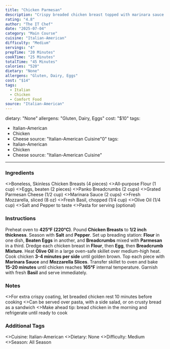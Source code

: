 ```yaml
---
title: "Chicken Parmesan"
description: "Crispy breaded chicken breast topped with marinara sauce and melted cheese."
rating: "4.8"
author: "The IT Chef"
date: "2025-07-04"
category: "Main Course"
cuisine: "Italian-American"
difficulty: "Medium"
servings: "4"
prepTime: "20 Minutes"
cookTime: "25 Minutes"
totalTime: "45 Minutes"
calories: "520"
dietary: "None"
allergens: "Gluten, Dairy, Eggs"
cost: "$14"
tags:
  - Italian
  - Chicken
  - Comfort Food
source: "Italian-American"
---
```

dietary: "None"
allergens: "Gluten, Dairy, Eggs"
cost: "$10"
tags:
  - Italian-American
  - Chicken
  - Cheese
source: "Italian-American Cuisine"0"
tags:
  - Italian-American
  - Chicken
  - Cheese
source: "Italian-American Cuisine"
---
### Ingredients

<RecipeIngredients>
  <>Boneless, Skinless Chicken Breasts (4 pieces)</>
  <>All-purpose Flour (1 cup)</>
  <>Eggs, beaten (2 pieces)</>
  <>Panko Breadcrumbs (2 cups)</>
  <>Grated Parmesan Cheese (1/2 cup)</>
  <>Marinara Sauce (2 cups)</>
  <>Fresh Mozzarella, sliced (8 oz)</>
  <>Fresh Basil, chopped (1/4 cup)</>
  <>Olive Oil (1/4 cup)</>
  <>Salt and Pepper to taste</>
  <>Pasta for serving (optional)</>
</RecipeIngredients>

### Instructions

<RecipeInstructions>
  <RecipeInstructionsSection title="Prepare Chicken">
    <RecipeInstructionsStep>
      Preheat oven to <strong>425°F (220°C)</strong>.
    </RecipeInstructionsStep>
    <RecipeInstructionsStep>
      Pound <strong>Chicken Breasts</strong> to <strong>1/2 inch thickness</strong>. Season with <strong>Salt</strong> and <strong>Pepper</strong>.
    </RecipeInstructionsStep>
    <RecipeInstructionsStep>
      Set up breading station: <strong>Flour</strong> in one dish, <strong>Beaten Eggs</strong> in another, and <strong>Breadcrumbs</strong> mixed with <strong>Parmesan</strong> in a third.
    </RecipeInstructionsStep>
    <RecipeInstructionsStep>
      Dredge each chicken breast in <strong>Flour</strong>, then <strong>Egg</strong>, then <strong>Breadcrumb Mixture</strong>.
    </RecipeInstructionsStep>
  </RecipeInstructionsSection>
  <RecipeInstructionsSection title="Cook and Bake">
    <RecipeInstructionsStep>
      Heat <strong>Olive Oil</strong> in a large oven-safe skillet over medium-high heat.
    </RecipeInstructionsStep>
    <RecipeInstructionsStep>
      Cook chicken <strong>3-4 minutes per side</strong> until golden brown.
    </RecipeInstructionsStep>
    <RecipeInstructionsStep>
      Top each piece with <strong>Marinara Sauce</strong> and <strong>Mozzarella Slices</strong>.
    </RecipeInstructionsStep>
    <RecipeInstructionsStep>
      Transfer skillet to oven and bake <strong>15-20 minutes</strong> until chicken reaches <strong>165°F</strong> internal temperature.
    </RecipeInstructionsStep>
    <RecipeInstructionsStep>
      Garnish with fresh <strong>Basil</strong> and serve immediately.
    </RecipeInstructionsStep>
  </RecipeInstructionsSection>
</RecipeInstructions>

### Notes

<RecipeNotes>
  <>For extra crispy coating, let breaded chicken rest 10 minutes before cooking</>
  <>Can be served over pasta, with a side salad, or on crusty bread as a sandwich</>
  <>Make ahead tip: bread chicken in the morning and refrigerate until ready to cook</>
</RecipeNotes>

### Additional Tags

<RecipeTags>
  <>Cuisine: Italian-American</>
  <>Dietary: None</>
  <>Difficulty: Medium</>
  <>Season: All Season</>
</RecipeTags>
